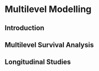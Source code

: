 
# Multilevel Modelling

## Introduction



## Multilevel Survival Analysis



## Longitudinal Studies



